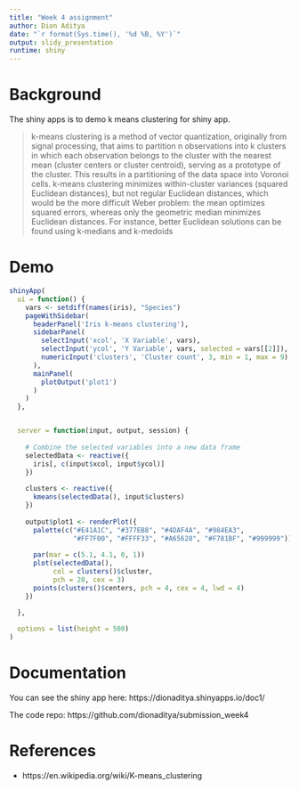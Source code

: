 ```yaml
---
title: "Week 4 assignment"
author: Dion Aditya
date: "`r format(Sys.time(), '%d %B, %Y')`"
output: slidy_presentation
runtime: shiny
---
```


# Background

The shiny apps is to demo k means clustering for shiny app. 

<blockquote>
k-means clustering is a method of vector quantization, originally from signal processing, that aims to partition n observations into k clusters in which each observation belongs to the cluster with the nearest mean (cluster centers or cluster centroid), serving as a prototype of the cluster. This results in a partitioning of the data space into Voronoi cells. k-means clustering minimizes within-cluster variances (squared Euclidean distances), but not regular Euclidean distances, which would be the more difficult Weber problem: the mean optimizes squared errors, whereas only the geometric median minimizes Euclidean distances. For instance, better Euclidean solutions can be found using k-medians and k-medoids
</blockquote>

# Demo

```r
shinyApp(
  ui = function() {
    vars <- setdiff(names(iris), "Species")
    pageWithSidebar(
      headerPanel('Iris k-means clustering'),
      sidebarPanel(
        selectInput('xcol', 'X Variable', vars),
        selectInput('ycol', 'Y Variable', vars, selected = vars[[2]]),
        numericInput('clusters', 'Cluster count', 3, min = 1, max = 9),
      ),
      mainPanel(
        plotOutput('plot1')
      )
    )
  },


  server = function(input, output, session) {
    
    # Combine the selected variables into a new data frame
    selectedData <- reactive({
      iris[, c(input$xcol, input$ycol)]
    })
    
    clusters <- reactive({
      kmeans(selectedData(), input$clusters)
    })
    
    output$plot1 <- renderPlot({
      palette(c("#E41A1C", "#377EB8", "#4DAF4A", "#984EA3",
                "#FF7F00", "#FFFF33", "#A65628", "#F781BF", "#999999"))
      
      par(mar = c(5.1, 4.1, 0, 1))
      plot(selectedData(),
           col = clusters()$cluster,
           pch = 20, cex = 3)
      points(clusters()$centers, pch = 4, cex = 4, lwd = 4)
    })
    
  },

  options = list(height = 500)
)
```

# Documentation

You can see the shiny app here:
https://dionaditya.shinyapps.io/doc1/

The code repo:
https://github.com/dionaditya/submission_week4


# References

- https://en.wikipedia.org/wiki/K-means_clustering

